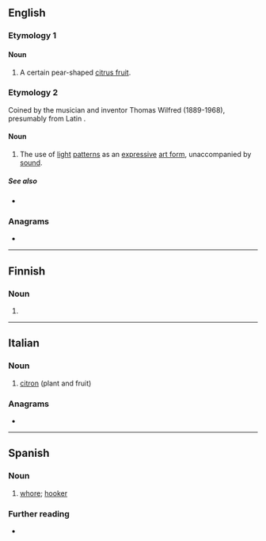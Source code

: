 {{also|Lumia}}
==English==

===Etymology 1===

====Noun====
{{en-noun}}
{{wikipedia|Lumia (citrus)}}

# A certain pear-shaped [[citrus fruit]].
#: {{synonyms|en|French lime|pear lemon|sweet lemon}}

===Etymology 2===
Coined by the musician and inventor Thomas Wilfred (1889-1968), presumably from Latin {{m|la|lumen||light}}.

====Noun====
{{en-noun|-}}

# {{lb|en|arts}} The use of [[light]] [[pattern]]s as an [[expressive]] [[art form]], unaccompanied by [[sound]].

=====See also=====
* {{l|en|clavilux}}

===Anagrams===
* {{anagrams|en|a=ailmu|Umali|aumil|miaul|mulai}}

----

==Finnish==

===Noun===
{{head|fi|noun form}}

# {{fi-form of|case=partitive|pl=plural|lumi}}

----

==Italian==

===Noun===
{{it-noun|f}}

# [[citron]] (plant and fruit)

===Anagrams===
* {{anagrams|it|a=ailmu|lumai}}

{{C|it|Citrus subfamily plants|Fruits}}

----

==Spanish==

===Noun===
{{es-noun|f}}

# [[whore]]; [[hooker]]

===Further reading===
* {{R:DRAE}}